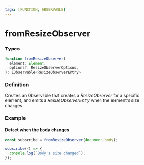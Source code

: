 ```yaml
---
tags: [FUNCTION, OBSERVABLE]
---
```


# fromResizeObserver

### Types

```ts
function fromResizeObserver(
  element: Element,
  options?: ResizeObserverOptions,
): IObservable<ResizeObserverEntry>
```
### Definition


Creates an Observable that creates a *ResizeObserver* for a specific element, and emits a
*ResizeObserverEntry* when the element's size changes.

### Example

#### Detect when the body changes

```ts
const subscribe = fromResizeObserver(document.body);

subscribe(() => {
  console.log(`Body's size changed`);
});
```


